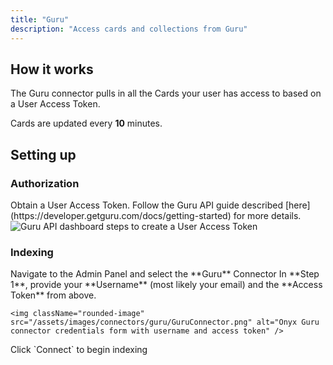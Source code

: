 ```yaml
---
title: "Guru"
description: "Access cards and collections from Guru"
---
```


## How it works

The Guru connector pulls in all the Cards your user has access to based on a User Access Token.

Cards are updated every **10** minutes.

## Setting up

### Authorization

<Steps>
  <Step title="Obtain access token">
    Obtain a User Access Token.
    Follow the Guru API guide described [here](https://developer.getguru.com/docs/getting-started) for more details.
  </Step>
</Steps>

<img className="rounded-image" src="/assets/images/connectors/guru/GuruConnectorAuth.gif" alt="Guru API dashboard steps to create a User Access Token" />

### Indexing

<Steps>
  <Step title="Open Guru connector">
    Navigate to the Admin Panel and select the **Guru** Connector
  </Step>

  <Step title="Enter credentials">
    In **Step 1**, provide your **Username** (most likely your email) and the **Access Token** from above.

    <img className="rounded-image" src="/assets/images/connectors/guru/GuruConnector.png" alt="Onyx Guru connector credentials form with username and access token" />
  </Step>

  <Step title="Start indexing">
    Click `Connect` to begin indexing
  </Step>
</Steps>
